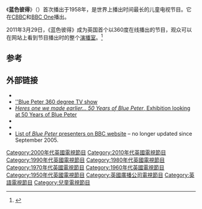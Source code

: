 {{Infobox television
| show_name    = Blue Peter
| image        = [[File:Blue_Peter_logo.jpg|280px]]
| caption      = Blue Peter Logo (2011–2021)
| format       = [[儿童电视节目|儿童]]、[[娛樂|娛樂]]
| runtime      = 15 分钟<small>(1958–1960s)</small><br />25 分钟<small>(1960s–2008)</small><br />35 分钟<small>(2005–2006) (CBBC 频道延长版)</small><br />22 分钟<small>(2008–2011</small>)<br />28 分钟<small>(2012–现在)</small>
| location     = {{nowrap|[[Lime_Grove_Studios|Lime Grove Studios]] <small>(1958–1960s)</small><br />[[BBC_Television_Centre|BBC Television Centre]] <small>(1960s–2011)</small><br />[[MediaCityUK|MediaCityUK]] <small>(2011–present)</small>}}
| creator      = John Hunter Blair
| presenter    = [[Helen_Skelton|Helen Skelton]]<br /> [[Barney_Harwood|Barney Harwood]]<br />({{tsl|en|List of Blue Peter presenters||主持人列表}})
| country      = {{UK}}
| network      = [[BBC_One|BBC One]] <small>(1958–2012)</small><br />[[BBC_Two|BBC Two]] <small>(alternate when special programmes on BBC 1 and CBBC preempt normal airing)</small><br />[[CBBC|CBBC]] <small>(2002–present)</small>
| first_aired  = 1958年10月16日
| last_aired   = 现在
| status       = Ongoing
| num_episodes = 4,670 <small>（截至2012年2月9日）</small>
}}
《'''蓝色彼得'''》（{{lang-en|Blue Peter}}）首次播出于1958年，是世界上播出时间最长的儿童电视节目。它在[[CBBC|CBBC]]和[[BBC_One|BBC One]]播出。

2011年3月29日，《蓝色彼得》成为英国首个以360度在线播出的节目，观众可以在网站上看到节目播出时的整个[[演播室|演播室]]。<ref>{{cite web|url=http://www.bbc.co.uk/cbbc/bluepeter/games/360tv.shtml |title=Blue Peter 360 degree TV show website |publisher=BBC |date= |accessdate=29 March 2011}}</ref>

==参考==

{{Reflist|colwidth=30em}}

==外部链接==
*{{BBC Online|id=cbbc/bluepeter|title=Blue Peter}}
*[http://www.bbc.co.uk/cbbc/bluepeter/games/360tv.shtml ''Blue Peter 360 degree TV show]
*[http://www.nationalmediamuseum.org.uk/bluePeter/ ''Heres one we made earlier... 50 Years of Blue Peter'', Exhibition looking at 50 Years of Blue Peter]
*{{IMDb title|0051257}}
* {{Screenonline TV title|462144}}
*[http://www.bbc.co.uk/cult/classic/bluepeter/presenters/index.shtml List of ''Blue Peter'' presenters on BBC website] – no longer updated since September 2005.
{{DEFAULTSORT:Blue Peter}}
[[Category:2000年代英國電視節目|Category:2000年代英國電視節目]]
[[Category:2010年代英國電視節目|Category:2010年代英國電視節目]]
[[Category:1990年代英國電視節目|Category:1990年代英國電視節目]]
[[Category:1980年代英國電視節目|Category:1980年代英國電視節目]]
[[Category:1970年代英國電視節目|Category:1970年代英國電視節目]]
[[Category:1960年代英國電視節目|Category:1960年代英國電視節目]]
[[Category:1950年代英國電視節目|Category:1950年代英國電視節目]]
[[Category:英國廣播公司電視節目|Category:英國廣播公司電視節目]]
[[Category:英語電視節目|Category:英語電視節目]]
[[Category:兒童電視節目|Category:兒童電視節目]]